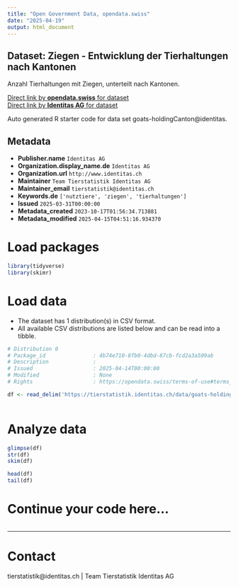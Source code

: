 ```yaml
---
title: "Open Government Data, opendata.swiss"
date: "2025-04-19"
output: html_document
---
```


## Dataset: Ziegen - Entwicklung der Tierhaltungen nach Kantonen

Anzahl Tierhaltungen mit Ziegen, unterteilt nach Kantonen. 

[Direct link by **opendata.swiss** for dataset](https://opendata.swiss/de/dataset/ziegen-entwicklung-der-tierhaltungen-nach-kantonen)<br>
[Direct link by **Identitas AG** for dataset](https://tierstatistik.identitas.ch/)

Auto generated R starter code for data set goats-holdingCanton@identitas.

## Metadata

- **Publisher.name** `Identitas AG`
- **Organization.display_name.de** `Identitas AG`
- **Organization.url** `http://www.identitas.ch`
- **Maintainer** `Team Tierstatistik Identitas AG`
- **Maintainer_email** `tierstatistik@identitas.ch`
- **Keywords.de** `['nutztiere', 'ziegen', 'tierhaltungen']`
- **Issued** `2025-03-31T00:00:00`
- **Metadata_created** `2023-10-17T01:56:34.713881`
- **Metadata_modified** `2025-04-15T04:51:16.934370`


# Load packages

```r

library(tidyverse)
library(skimr)

```

# Load data

-   The dataset has 1 distribution(s) in CSV format.
-   All available CSV distributions are listed below and can be read into a tibble.

```r

# Distribution 0
# Package_id               : 4b74e710-8fb0-4dbd-87cb-fcd2a3a509ab
# Description              : 
# Issued                   : 2025-04-14T00:00:00
# Modified                 : None
# Rights                   : https://opendata.swiss/terms-of-use#terms_by

df <- read_delim('https://tierstatistik.identitas.ch/data/goats-holdingCanton.csv')



```

# Analyze data

```r

glimpse(df)
str(df)
skim(df)

head(df)
tail(df)

```

# Continue your code here...

```r

```

------------------------------------------------------------------------

# Contact

tierstatistik@identitas.ch | Team Tierstatistik Identitas AG
